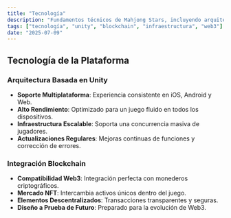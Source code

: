 ```yaml
---
title: "Tecnología"
description: "Fundamentos técnicos de Mahjong Stars, incluyendo arquitectura basada en Unity, integración blockchain e infraestructura escalable."
tags: ["tecnología", "unity", "blockchain", "infraestructura", "web3"]
date: "2025-07-09"
---
```


## Tecnología de la Plataforma

### Arquitectura Basada en Unity
- **Soporte Multiplataforma**: Experiencia consistente en iOS, Android y Web.
- **Alto Rendimiento**: Optimizado para un juego fluido en todos los dispositivos.
- **Infraestructura Escalable**: Soporta una concurrencia masiva de jugadores.
- **Actualizaciones Regulares**: Mejoras continuas de funciones y corrección de errores.

### Integración Blockchain
- **Compatibilidad Web3**: Integración perfecta con monederos criptográficos.
- **Mercado NFT**: Intercambia activos únicos dentro del juego.
- **Elementos Descentralizados**: Transacciones transparentes y seguras.
- **Diseño a Prueba de Futuro**: Preparado para la evolución de Web3.
